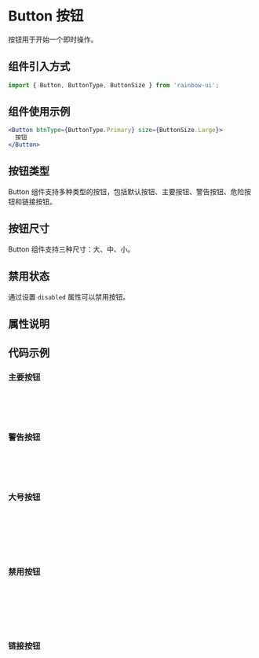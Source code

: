 
<Meta of={ButtonStories} />

# Button 按钮

按钮用于开始一个即时操作。

## 组件引入方式

```jsx
import { Button, ButtonType, ButtonSize } from 'rainbow-ui';
```

## 组件使用示例

```jsx
<Button btnType={ButtonType.Primary} size={ButtonSize.Large}>
  按钮
</Button>
```

## 按钮类型

Button 组件支持多种类型的按钮，包括默认按钮、主要按钮、警告按钮、危险按钮和链接按钮。

<Canvas of={ButtonStories.Basic} />

## 按钮尺寸

Button 组件支持三种尺寸：大、中、小。

<Canvas of={ButtonStories.Sizes} />

## 禁用状态

通过设置 `disabled` 属性可以禁用按钮。

<Canvas of={ButtonStories.Disabled} />

## 属性说明

<Controls />

## 代码示例

### 主要按钮

```jsx
import { Button, ButtonType } from 'rainbow-ui';

// 主要按钮
<Button btnType={ButtonType.Primary}>主要按钮</Button>;
```

### 警告按钮

```jsx
import { Button, ButtonType } from 'rainbow-ui';

// 警告按钮
<Button btnType={ButtonType.Warning}>警告按钮</Button>;
```

### 大号按钮

```jsx
import { Button, ButtonType, ButtonSize } from 'rainbow-ui';

// 大号主要按钮
<Button btnType={ButtonType.Primary} size={ButtonSize.Large}>
  大号主要按钮
</Button>;
```

### 禁用按钮

```jsx
import { Button, ButtonType } from 'rainbow-ui';

// 禁用主要按钮
<Button btnType={ButtonType.Primary} disabled>
  禁用主要按钮
</Button>;
```

### 链接按钮

```jsx
import { Button, ButtonType } from 'rainbow-ui';

// 链接按钮
<Button btnType={ButtonType.Link} href="https://example.com">
  链接按钮
</Button>;
```
